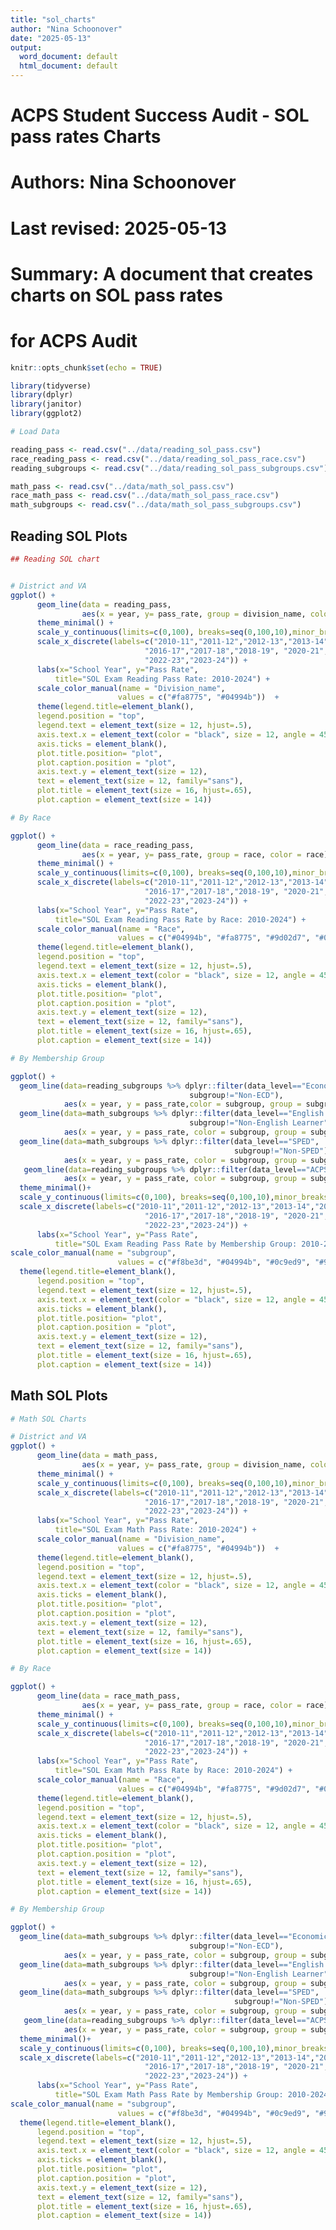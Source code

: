 ```yaml
---
title: "sol_charts"
author: "Nina Schoonover"
date: "2025-05-13"
output:
  word_document: default
  html_document: default
---
```


###############################################################
# ACPS Student Success Audit - SOL pass rates Charts       
# Authors: Nina Schoonover     
# Last revised: 2025-05-13
# Summary: A document that creates charts on SOL pass rates
#          for ACPS Audit


```r
knitr::opts_chunk$set(echo = TRUE)

library(tidyverse)
library(dplyr)
library(janitor)
library(ggplot2)

# Load Data

reading_pass <- read.csv("../data/reading_sol_pass.csv")
race_reading_pass <- read.csv("../data/reading_sol_pass_race.csv")
reading_subgroups <- read.csv("../data/reading_sol_pass_subgroups.csv")

math_pass <- read.csv("../data/math_sol_pass.csv")
race_math_pass <- read.csv("../data/math_sol_pass_race.csv")
math_subgroups <- read.csv("../data/math_sol_pass_subgroups.csv")


```

## Reading SOL Plots

```r
## Reading SOL chart


# District and VA
ggplot() +
      geom_line(data = reading_pass,
                aes(x = year, y= pass_rate, group = division_name, color = division_name)) +
      theme_minimal() +
      scale_y_continuous(limits=c(0,100), breaks=seq(0,100,10),minor_breaks=seq(0,100,5)) +
      scale_x_discrete(labels=c("2010-11","2011-12","2012-13","2013-14","2014-15","2015-16",
                              "2016-17","2017-18","2018-19", "2020-21", "2021-22",
                              "2022-23","2023-24")) +
      labs(x="School Year", y="Pass Rate", 
          title="SOL Exam Reading Pass Rate: 2010-2024") +
      scale_color_manual(name = "Division_name",
                        values = c("#fa8775", "#04994b"))  + 
      theme(legend.title=element_blank(), 
      legend.position = "top", 
      legend.text = element_text(size = 12, hjust=.5), 
      axis.text.x = element_text(color = "black", size = 12, angle = 45, hjust = 1), 
      axis.ticks = element_blank(), 
      plot.title.position= "plot", 
      plot.caption.position = "plot", 
      axis.text.y = element_text(size = 12), 
      text = element_text(size = 12, family="sans"), 
      plot.title = element_text(size = 16, hjust=.65), 
      plot.caption = element_text(size = 14))

# By Race 

ggplot() +
      geom_line(data = race_reading_pass,
                aes(x = year, y= pass_rate, group = race, color = race)) +
      theme_minimal() +
      scale_y_continuous(limits=c(0,100), breaks=seq(0,100,10),minor_breaks=seq(0,100,5)) +
      scale_x_discrete(labels=c("2010-11","2011-12","2012-13","2013-14","2014-15","2015-16",
                              "2016-17","2017-18","2018-19", "2020-21", "2021-22",
                              "2022-23","2023-24")) +
      labs(x="School Year", y="Pass Rate", 
          title="SOL Exam Reading Pass Rate by Race: 2010-2024") +
      scale_color_manual(name = "Race",
                        values = c("#04994b", "#fa8775", "#9d02d7", "#0c9ed9", "#f8be3d"))  + 
      theme(legend.title=element_blank(), 
      legend.position = "top", 
      legend.text = element_text(size = 12, hjust=.5), 
      axis.text.x = element_text(color = "black", size = 12, angle = 45, hjust = 1), 
      axis.ticks = element_blank(), 
      plot.title.position= "plot", 
      plot.caption.position = "plot", 
      axis.text.y = element_text(size = 12), 
      text = element_text(size = 12, family="sans"), 
      plot.title = element_text(size = 16, hjust=.65), 
      plot.caption = element_text(size = 14))

# By Membership Group

ggplot() +
  geom_line(data=reading_subgroups %>% dplyr::filter(data_level=="Economic Advantage",
                                        subgroup!="Non-ECD"),
            aes(x = year, y = pass_rate,color = subgroup, group = subgroup)) +
  geom_line(data=math_subgroups %>% dplyr::filter(data_level=="English Learner",
                                        subgroup!="Non-English Learner"),
            aes(x = year, y = pass_rate, color = subgroup, group = subgroup)) +
  geom_line(data=math_subgroups %>% dplyr::filter(data_level=="SPED",
                                                  subgroup!="Non-SPED"),
            aes(x = year, y = pass_rate, color = subgroup, group = subgroup)) +
   geom_line(data=reading_subgroups %>% dplyr::filter(data_level=="ACPS"),
            aes(x = year, y = pass_rate, color = subgroup, group = subgroup)) +
  theme_minimal()+
  scale_y_continuous(limits=c(0,100), breaks=seq(0,100,10),minor_breaks=seq(0,100,5)) +
  scale_x_discrete(labels=c("2010-11","2011-12","2012-13","2013-14","2014-15","2015-16",
                              "2016-17","2017-18","2018-19", "2020-21", "2021-22",
                              "2022-23","2023-24")) +
      labs(x="School Year", y="Pass Rate", 
          title="SOL Exam Reading Pass Rate by Membership Group: 2010-2024") +
scale_color_manual(name = "subgroup",
                        values = c("#f8be3d", "#04994b", "#0c9ed9", "#9d02d7")) +
  theme(legend.title=element_blank(), 
      legend.position = "top", 
      legend.text = element_text(size = 12, hjust=.5), 
      axis.text.x = element_text(color = "black", size = 12, angle = 45, hjust = 1), 
      axis.ticks = element_blank(), 
      plot.title.position= "plot", 
      plot.caption.position = "plot", 
      axis.text.y = element_text(size = 12), 
      text = element_text(size = 12, family="sans"), 
      plot.title = element_text(size = 16, hjust=.65), 
      plot.caption = element_text(size = 14))


```

## Math SOL Plots

```r
# Math SOL Charts

# District and VA
ggplot() +
      geom_line(data = math_pass,
                aes(x = year, y= pass_rate, group = division_name, color = division_name)) +
      theme_minimal() +
      scale_y_continuous(limits=c(0,100), breaks=seq(0,100,10),minor_breaks=seq(0,100,5)) +
      scale_x_discrete(labels=c("2010-11","2011-12","2012-13","2013-14","2014-15","2015-16",
                              "2016-17","2017-18","2018-19", "2020-21", "2021-22",
                              "2022-23","2023-24")) +
      labs(x="School Year", y="Pass Rate", 
          title="SOL Exam Math Pass Rate: 2010-2024") +
      scale_color_manual(name = "Division_name",
                        values = c("#fa8775", "#04994b"))  + 
      theme(legend.title=element_blank(), 
      legend.position = "top", 
      legend.text = element_text(size = 12, hjust=.5), 
      axis.text.x = element_text(color = "black", size = 12, angle = 45, hjust = 1), 
      axis.ticks = element_blank(), 
      plot.title.position= "plot", 
      plot.caption.position = "plot", 
      axis.text.y = element_text(size = 12), 
      text = element_text(size = 12, family="sans"), 
      plot.title = element_text(size = 16, hjust=.65), 
      plot.caption = element_text(size = 14))

# By Race 

ggplot() +
      geom_line(data = race_math_pass,
                aes(x = year, y= pass_rate, group = race, color = race)) +
      theme_minimal() +
      scale_y_continuous(limits=c(0,100), breaks=seq(0,100,10),minor_breaks=seq(0,100,5)) +
      scale_x_discrete(labels=c("2010-11","2011-12","2012-13","2013-14","2014-15","2015-16",
                              "2016-17","2017-18","2018-19", "2020-21", "2021-22",
                              "2022-23","2023-24")) +
      labs(x="School Year", y="Pass Rate", 
          title="SOL Exam Math Pass Rate by Race: 2010-2024") +
      scale_color_manual(name = "Race",
                        values = c("#04994b", "#fa8775", "#9d02d7", "#0c9ed9", "#f8be3d"))  + 
      theme(legend.title=element_blank(), 
      legend.position = "top", 
      legend.text = element_text(size = 12, hjust=.5), 
      axis.text.x = element_text(color = "black", size = 12, angle = 45, hjust = 1), 
      axis.ticks = element_blank(), 
      plot.title.position= "plot", 
      plot.caption.position = "plot", 
      axis.text.y = element_text(size = 12), 
      text = element_text(size = 12, family="sans"), 
      plot.title = element_text(size = 16, hjust=.65), 
      plot.caption = element_text(size = 14))

# By Membership Group

ggplot() +
  geom_line(data=math_subgroups %>% dplyr::filter(data_level=="Economic Advantage",
                                        subgroup!="Non-ECD"),
            aes(x = year, y = pass_rate, color = subgroup, group = subgroup)) +
  geom_line(data=math_subgroups %>% dplyr::filter(data_level=="English Learner",
                                        subgroup!="Non-English Learner"),
            aes(x = year, y = pass_rate, color = subgroup, group = subgroup)) +
  geom_line(data=math_subgroups %>% dplyr::filter(data_level=="SPED",
                                                  subgroup!="Non-SPED"),
            aes(x = year, y = pass_rate, color = subgroup, group = subgroup)) +
   geom_line(data=reading_subgroups %>% dplyr::filter(data_level=="ACPS"),
            aes(x = year, y = pass_rate, color = subgroup, group = subgroup)) +
  theme_minimal()+
  scale_y_continuous(limits=c(0,100), breaks=seq(0,100,10),minor_breaks=seq(0,100,5)) +
  scale_x_discrete(labels=c("2010-11","2011-12","2012-13","2013-14","2014-15","2015-16",
                              "2016-17","2017-18","2018-19", "2020-21", "2021-22",
                              "2022-23","2023-24")) +
      labs(x="School Year", y="Pass Rate", 
          title="SOL Exam Math Pass Rate by Membership Group: 2010-2024") +
scale_color_manual(name = "subgroup",
                        values = c("#f8be3d", "#04994b", "#0c9ed9", "#9d02d7")) +
  theme(legend.title=element_blank(), 
      legend.position = "top", 
      legend.text = element_text(size = 12, hjust=.5), 
      axis.text.x = element_text(color = "black", size = 12, angle = 45, hjust = 1), 
      axis.ticks = element_blank(), 
      plot.title.position= "plot", 
      plot.caption.position = "plot", 
      axis.text.y = element_text(size = 12), 
      text = element_text(size = 12, family="sans"), 
      plot.title = element_text(size = 16, hjust=.65), 
      plot.caption = element_text(size = 14))
```
